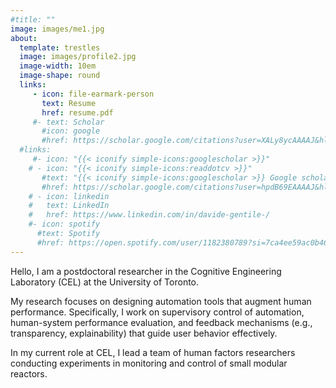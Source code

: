 ```yaml
---
#title: ""
image: images/me1.jpg
about:
  template: trestles
  image: images/profile2.jpg
  image-width: 10em
  image-shape: round
  links:
     - icon: file-earmark-person
       text: Resume
       href: resume.pdf
     #- text: Scholar
       #icon: google
       #href: https://scholar.google.com/citations?user=XALy8ycAAAAJ&hl=en&oi=ao
  #links:
     #- icon: "{{< iconify simple-icons:googlescholar >}}"
    # - icon: "{{< iconify simple-icons:readdotcv >}}"
       #text: "{{< iconify simple-icons:googlescholar >}} Google scholar"
       #href: https://scholar.google.com/citations?user=hpdB69EAAAAJ&hl=en
    # - icon: linkedin
    #   text: LinkedIn
    #   href: https://www.linkedin.com/in/davide-gentile-/
    #- icon: spotify
      #text: Spotify
      #href: https://open.spotify.com/user/1182380789?si=7ca4ee59ac0b4619
---
```


Hello, I am a postdoctoral researcher in the Cognitive Engineering Laboratory (CEL) at the University of Toronto.

My research focuses on designing automation tools that augment human performance. Specifically, I work on supervisory control of automation, human-system performance evaluation, and feedback mechanisms (e.g., transparency, explainability) that guide user behavior effectively.

In my current role at CEL, I lead a team of human factors researchers conducting experiments in monitoring and control of small modular reactors.
